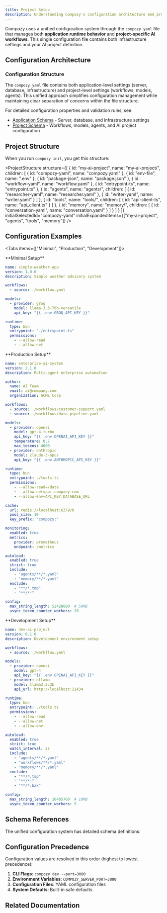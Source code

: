 ```yaml
---
title: Project Setup
description: Understanding Compozy's configuration architecture and project structure
---
```


Compozy uses a unified configuration system through the `compozy.yaml` file that manages both **application runtime behavior** and **project-specific AI workflows**. This single configuration file contains both infrastructure settings and your AI project definition.

## Configuration Architecture

<FeatureCardList cols={2} size="default">
  <FeatureCard
    title="Unified Configuration"
    description="Single compozy.yaml file containing both application and project settings"
    icon="FileText"
  />
  <FeatureCard
    title="Configuration Layers"
    description="Runtime server settings alongside AI workflows and business logic"
    icon="Layers"
  />
</FeatureCardList>

### Configuration Structure

The `compozy.yaml` file contains both application-level settings (server, database, infrastructure) and project-level settings (workflows, models, agents). This unified approach simplifies configuration management while maintaining clear separation of concerns within the file structure.

For detailed configuration properties and validation rules, see:
- [Application Schema](/docs/schema/application) - Server, database, and infrastructure settings
- [Project Schema](/docs/schema/project) - Workflows, models, agents, and AI project configuration

## Project Structure

When you run `compozy init`, you get this structure:

<ProjectStructure
  structure={[
    {
      id: "my-ai-project",
      name: "my-ai-project/",
      children: [
        { id: "compozy-yaml", name: "compozy.yaml" },
        { id: "env-file", name: ".env" },
        { id: "package-json", name: "package.json" },
        { id: "workflow-yaml", name: "workflow.yaml" },
        { id: "entrypoint-ts", name: "entrypoint.ts" },
        {
          id: "agents",
          name: "agents/",
          children: [
            { id: "researcher-yaml", name: "researcher.yaml" },
            { id: "writer-yaml", name: "writer.yaml" }
          ]
        },
        {
          id: "tools",
          name: "tools/",
          children: [
            { id: "api-client-ts", name: "api_client.ts" }
          ]
        },
        {
          id: "memory",
          name: "memory/",
          children: [
            { id: "conversation-yaml", name: "conversation.yaml" }
          ]
        }
      ]
    }
  ]}
  initialSelectedId="compozy-yaml"
  initialExpandedItems={["my-ai-project", "agents", "tools", "memory"]}
/>



## Configuration Examples

<Tabs items={["Minimal", "Production", "Development"]}>

<Tab>
**Minimal Setup**

```yaml title="compozy.yaml"
name: simple-weather-app
version: 1.0.0
description: Simple weather advisory system

workflows:
  - source: ./workflow.yaml

models:
  - provider: groq
    model: llama-3.3-70b-versatile
    api_key: "{{ .env.GROQ_API_KEY }}"

runtime:
  type: bun
  entrypoint: "./entrypoint.ts"
  permissions:
    - --allow-read
    - --allow-net
```

</Tab>

<Tab>
**Production Setup**

```yaml title="compozy.yaml"
name: enterprise-ai-system
version: 2.1.0
description: Multi-agent enterprise automation

author:
  name: AI Team
  email: ai@company.com
  organization: ACME Corp

workflows:
  - source: ./workflows/customer-support.yaml
  - source: ./workflows/data-pipeline.yaml

models:
  - provider: openai
    model: gpt-4-turbo
    api_key: "{{ .env.OPENAI_API_KEY }}"
    temperature: 0.7
    max_tokens: 4000
  - provider: anthropic
    model: claude-3-opus
    api_key: "{{ .env.ANTHROPIC_API_KEY }}"

runtime:
  type: bun
  entrypoint: ./tools.ts
  permissions:
    - --allow-read=/data
    - --allow-net=api.company.com
    - --allow-env=API_KEY,DATABASE_URL

cache:
  url: redis://localhost:6379/0
  pool_size: 10
  key_prefix: "compozy:"

monitoring:
  enabled: true
  metrics:
    provider: prometheus
    endpoint: /metrics

autoload:
  enabled: true
  strict: true
  include:
    - "agents/**/*.yaml"
    - "memory/**/*.yaml"
  exclude:
    - "**/*.tmp"
    - "**/*~"

config:
  max_string_length: 52428800  # 50MB
  async_token_counter_workers: 20
```

</Tab>

<Tab>
**Development Setup**

```yaml title="compozy.yaml"
name: dev-ai-project
version: 0.1.0
description: Development environment setup

workflows:
  - source: ./workflow.yaml

models:
  - provider: openai
    model: gpt-4
    api_key: "{{ .env.OPENAI_API_KEY }}"
  - provider: ollama
    model: llama3.2:3b
    api_url: http://localhost:11434

runtime:
  type: bun
  entrypoint: ./tools.ts
  permissions:
    - --allow-read
    - --allow-net
    - --allow-env

autoload:
  enabled: true
  strict: true
  watch_interval: 2s
  include:
    - "agents/**/*.yaml"
    - "workflows/**/*.yaml"
    - "memory/**/*.yaml"
  exclude:
    - "**/*.tmp"
    - "**/*~"
    - "**/*.bak"

config:
  max_string_length: 10485760  # 10MB
  async_token_counter_workers: 5
```

</Tab>
</Tabs>

## Schema References

The unified configuration system has detailed schema definitions:

<ReferenceCardList>
  <ReferenceCard
    title="Application Schema"
    description="Complete application configuration schema (pkg/config.Config)"
    href="/docs/schema/application"
    icon="Server"
  />
  <ReferenceCard
    title="Project Schema"
    description="Project configuration schema (project.Config)"
    href="/docs/schema/project"
    icon="FileText"
  />
  <ReferenceCard
    title="Workflow Schema"
    description="Workflow definition and task orchestration schema"
    href="/docs/schema/workflows"
    icon="Workflow"
  />
  <ReferenceCard
    title="Agent Schema"
    description="AI agent configuration and behavior schema"
    href="/docs/schema/agents"
    icon="Bot"
  />
</ReferenceCardList>

## Configuration Precedence

Configuration values are resolved in this order (highest to lowest precedence):

1. **CLI Flags**: `compozy dev --port=3000`
2. **Environment Variables**: `COMPOZY_SERVER_PORT=3000`
3. **Configuration Files**: YAML configuration files
4. **System Defaults**: Built-in safe defaults

## Related Documentation

<ReferenceCardList>
  <ReferenceCard
    title="Provider Configuration"
    description="Set up LLM providers and model authentication"
    href="/docs/core/configuration/providers"
    icon="Bot"
  />
  <ReferenceCard
    title="Runtime Configuration"
    description="Configure TypeScript/JavaScript execution environments"
    href="/docs/core/configuration/runtime-config"
    icon="Code"
  />
  <ReferenceCard
    title="AutoLoad Configuration"
    description="Enable automatic resource discovery and hot-reload"
    href="/docs/core/configuration/autoload"
    icon="RefreshCw"
  />
  <ReferenceCard
    title="Global Configuration"
    description="Configure application-wide defaults and system settings"
    href="/docs/core/configuration/global"
    icon="Settings"
  />
</ReferenceCardList>
